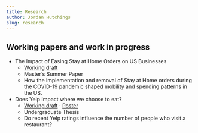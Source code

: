 ```yaml
---
title: Research
author: Jordan Hutchings
slug: research
---
```


## Working papers and work in progress

- The Impact of Easing Stay at Home Orders on US Businesses
  - [Working draft](/pdf/sah-removal-covid.pdf)
  - Master's Summer Paper
  - How the implementation and removal of Stay at Home orders during the COVID-19 pandemic shaped mobility and spending patterns in the US. 

- Does Yelp Impact where we choose to eat?
  - [Working draft](/pdf/SFU-Yelp-thesis.pdf) $\cdot$ [Poster](/pdf/SFU-Yelp-poster.pdf)
  - Undergraduate Thesis
  - Do recent Yelp ratings influence the number of people who visit a restaurant?
